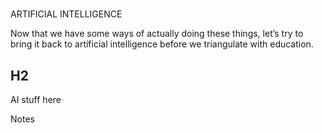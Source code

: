 #  {#AI data-menu-title="AI" background="#9EABAE" background-image="assets/lab.png" background-size="35%" background-position="right 5% top 5%"}

[ARTIFICIAL INTELLIGENCE]{.r-fit-text}

::: notes
Now that we have some ways of actually doing these things, let's try to bring it back to artificial intelligence before we triangulate with education.
:::

## H2

AI stuff here

::: attribution
:::

::: notes
Notes
:::
